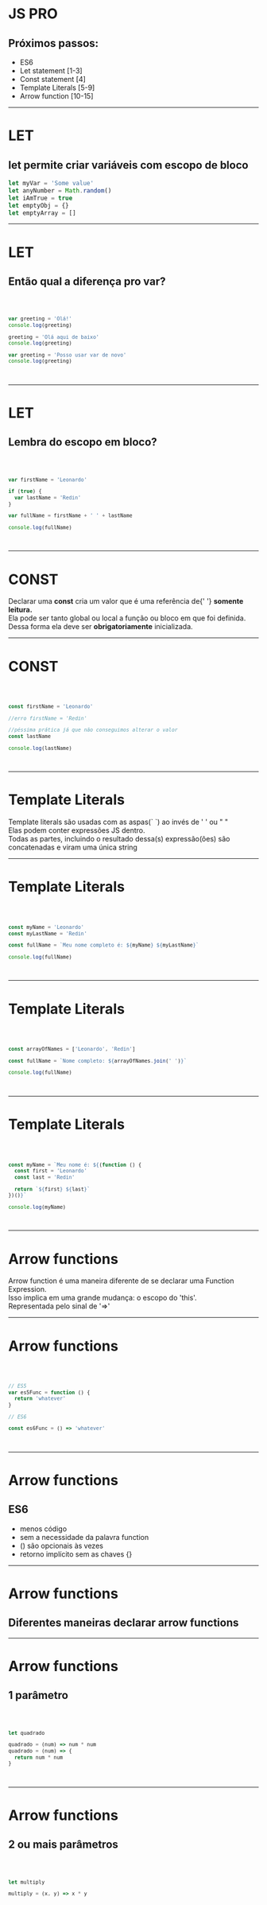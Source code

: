 

# JS PRO

## Próximos passos:

- ES6
- Let statement [1-3]
- Const statement [4]
- Template Literals [5-9]
- Arrow function [10-15]

---

# LET

## let permite criar variáveis com escopo de bloco

```javascript
let myVar = 'Some value'
let anyNumber = Math.random()
let iAmTrue = true
let emptyObj = {}
let emptyArray = []
```

---

# LET

## Então qual a diferença pro var?

<Code>


```js
var greeting = 'Olá!'
console.log(greeting)

greeting = 'Olá aqui de baixo'
console.log(greeting)

var greeting = 'Posso usar var de novo'
console.log(greeting)
```

</Code>


---

# LET

## Lembra do escopo em bloco?

<div style={{overflowY: 'scroll'}}>


<Code>


```js
var firstName = 'Leonardo'

if (true) {
  var lastName = 'Redin'
}

var fullName = firstName + ' ' + lastName

console.log(fullName)
```

</Code>


</div>


---

# CONST

<p style={{padding: '2rem', textAlign: 'center'}}>
  Declarar uma <b>const</b> cria um valor que é uma referência de{' '}
  <b>somente leitura.</b>
  <br />
  Ela pode ser tanto global ou local a função ou bloco em que foi definida.
  <br />
  Dessa forma ela deve ser <b>obrigatoriamente</b> inicializada.
</p>

---

# CONST

<Code>


```js
const firstName = 'Leonardo'

//erro firstName = 'Redin'

//péssima prática já que não conseguimos alterar o valor
const lastName

console.log(lastName)
```

</Code>


---

# Template Literals

<p style={{padding: '2rem', textAlign: 'center'}}>
  Template literals são usadas com as aspas(` `) ao invés de ' ' ou " "
  <br />
  Elas podem conter expressões JS dentro.
  <br />
  Todas as partes, incluindo o resultado dessa(s) expressão(ões) são
  concatenadas e viram uma única string
</p>

---

# Template Literals

<Code>


```js
const myName = 'Leonardo'
const myLastName = 'Redin'

const fullName = `Meu nome completo é: ${myName} ${myLastName}`

console.log(fullName)
```

</Code>


---

# Template Literals

<Code>


```js
const arrayOfNames = ['Leonardo', 'Redin']

const fullName = `Nome completo: ${arrayOfNames.join(' ')}`

console.log(fullName)
```

</Code>


---

# Template Literals

<Code>


```js
const myName = `Meu nome é: ${(function () {
  const first = 'Leonardo'
  const last = 'Redin'

  return `${first} ${last}`
})()}`

console.log(myName)
```

</Code>


---

# Arrow functions

<p style={{padding: '2rem', textAlign: 'center'}}>
  Arrow function é uma maneira diferente de se declarar uma Function Expression.
  <br />
  Isso implica em uma grande mudança: o escopo do 'this'.
  <br />
  Representada pelo sinal de '=>'
</p>

---

# Arrow functions

<Code>


```js
// ES5
var es5Func = function () {
  return 'whatever'
}

// ES6

const es6Func = () => 'whatever'
```

</Code>


---

# Arrow functions

## ES6

- menos código
- sem a necessidade da palavra function
- () são opcionais às vezes
- retorno implícito sem as chaves {}

---

# Arrow functions

## Diferentes maneiras declarar arrow functions

---

# Arrow functions

## 1 parâmetro

<Code>


```javascript
let quadrado

quadrado = (num) => num * num
quadrado = (num) => {
  return num * num
}
```

</Code>

---

# Arrow functions

## 2 ou mais parâmetros

<Code>

```javascript
let multiply

multiply = (x, y) => x * y
```

</Code>